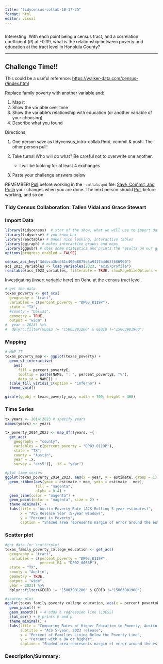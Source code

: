 ```yaml
---
title: "tidycensus-collab-10-17-25"
format: html
editor: visual
---
```


```         
```

Interesting. With each point being a census tract, and a correlation coefficient (*R*) of -0.39, what is the relationship between poverty and education at the tract level in Honolulu County?

------------------------------------------------------------------------

## Challenge Time!!

This could be a useful reference: <https://walker-data.com/census-r/index.html>

Replace family poverty with another variable and:

1.  Map it
2.  Show the variable over time
3.  Show the variable's relationship with education (or another variable of your choosing)
4.  Describe what you found

Directions:

1.  One person save as tidycensus_intro-collab.Rmd, commit & push. The other person pull!

2.  Take turns! Who will do what? Be careful not to overwrite one another.

    -   I will be looking for at least 4 exchanges

3.  Paste your challenge answers below

REMEMBER! [Pull]{.underline} before working in the `-collab.qmd` file. [Save, Commit, and Push]{.underline} your changes when you are done. The next person should [Pull]{.underline} before working, and so on.

### Tidy Census Collaboration: Tallen Vidal and Grace Stewart

### Import Data

```r
library(tidycensus)  # star of the show, what we will use to import data
library(tidyverse) # you know her
library(reactable) # makes nice looking, interactive tables
library(ggiraph) # makes interactive graphs and maps
library(ggpubr) # does some statistics and prints the results on our graphs
options(progress_enabled = FALSE)
```

```r
census_api_key("3ddbca3bc661c490a8075e5a9417a4d63f686900")
acs_2023_variables <- load_variables(2023, "acs5/profile")
reactable(acs_2023_variables, filterable = TRUE, showPageSizeOptions = TRUE, minRows = 10)
```

Investigating (insert variable here) on Oahu at the census tract level.

```r
# get the data
texas_poverty <- get_acs(
  geography = "tract",
  variables = c(percent_poverty = "DP03_0119P"),
  state = "TX",
  #county = "Dallas",
  geometry = TRUE,
  output = "wide" )
#  year = 2023) %>% 
#  dplyr::filter(GEOID != "15003981200" & GEOID !="15003981900")
```

### Mapping

```r
# MAP IT
texas_poverty_map <- ggplot(texas_poverty) +
  geom_sf_interactive(
    aes(
      fill = percent_povertyE,
      tooltip = paste(NAME, ": ", percent_povertyE, "%"),
      data_id = NAME)) +
  scale_fill_viridis_c(option = "inferno") +
  theme_void() 

girafe(ggobj = texas_poverty_map, width = 700, height = 400)
```

### Time Series

```r
tx_years <- 2014:2023 # specify years
names(years) <- years

tx_poverty_2014_2023 <- map_dfr(years, ~{
  get_acs(
    geography = "county",
    variables = c(percent_poverty = "DP03_0119P"),
    state = "TX",
    county = "Austin",
    year = .x,
    survey = "acs5")}, .id = "year")
```

```r
#plot time series
ggplot(texas_poverty_2014_2023, aes(x = year, y = estimate, group = 1)) + 
  geom_ribbon(aes(ymax = estimate + moe, ymin = estimate - moe), 
              fill = "magenta",
              alpha = 0.4) + 
  geom_line(color = "magenta") + 
  geom_point(color = "magenta", size = 2) + 
  theme_minimal() + 
  labs(title = "Austin Poverty Rate (ACS Rolling 5-year estimates)",
       x = "ACS Release Year (5-year window)",
       y = "Percent in Poverty",
       caption = "Shaded area represents margin of error around the estimate")
```

### Scatter plot

```r
#get data for scatterplot
texas_family_poverty_college_education <- get_acs(
  geography = "tract",
  variables = c(percent_poverty = "DP03_0119P",
                percent_BA = "DP02_0068P"),
  state = "TX",
  county = "Austin",
  geometry = TRUE,
  output = "wide",
  year = 2023) %>% 
  dplyr::filter(GEOID != "15003981200" & GEOID !="15003981900")
```

```r
#scatter plot
ggplot(texas_family_poverty_college_education, aes(x = percent_povertyE,y = percent_BAE)) +
  geom_point() +
  geom_smooth() + # adds a regression line (LOESS)
  stat_cor() + # prints R and p
  theme_minimal() + 
  labs(title = "Comparing Rates of Higher Education to Poverty, Austin County",
       subtitle = "ACS 5-year, 2023 release",
       x = "Percent of Families Living Below the Poverty Line",
       y = "Percent with a BA or higher",
       caption = "Shaded area represents margin of error around the estimate")
```

### Description/Summary:
